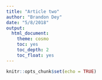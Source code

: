 ```yaml
---
title: "Article two"
author: "Brandon Dey"
date: "5/8/2018"
output:
  html_document:
    theme: cosmo
    toc: yes
    toc_depth: 2
    toc_float: yes
---
```


```r
knitr::opts_chunk$set(echo = TRUE)
```
